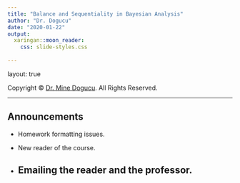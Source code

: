 ```yaml
---
title: "Balance and Sequentiality in Bayesian Analysis"
author: "Dr. Dogucu"
date: "2020-01-22"
output: 
  xaringan::moon_reader:
    css: slide-styles.css
      
---
```


layout: true
  
<div class="my-header"></div>

<div class="my-footer"> 
 Copyright &copy; <a href="https://mdogucu.ics.uci.edu">Dr. Mine Dogucu</a>. All Rights Reserved.</div> 

---

## Announcements

- Homework formatting issues.

- New reader of the course.

- Emailing the reader and the professor.
---
